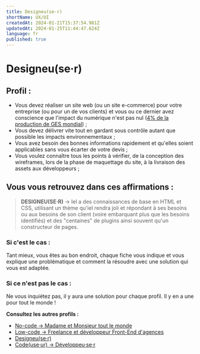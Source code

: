 ```yaml
---
title: Designeu(se·r)
shortName: UX/UI
createdAt: 2024-01-21T15:37:54.981Z
updatedAt: 2024-01-25T11:44:47.624Z
language: fr
published: true
---
```


# Designeu(se·r)

## Profil :

- Vous devez réaliser un site web (ou un site e-commerce) pour votre entreprise (ou pour un de vos clients) et vous ou ce dernier avez conscience que l'impact du numérique n'est pas nul ([4% de la production de GES mondial](https://www.greenit.fr/etude-empreinte-environnementale-du-numerique-mondial/)) ;
- Vous devez délivrer vite tout en gardant sous contrôle autant que possible les impacts environnementaux ;
- Vous avez besoin des bonnes informations rapidement et qu'elles soient applicables sans vous écarter de votre devis ;
- Vous voulez connaître tous les points à vérifier, de la conception des wireframes, lors de la phase de maquettage du site, à la livraison des assets aux développeurs ;

## Vous vous retrouvez dans ces affirmations :

> **DESIGNEU(SE·R)** → Iel a des connaissances de base en HTML et CSS, utilisant un thème qu'iel rendra joli et répondant à ses besoins ou aux besoins de son client (voire embarquant plus que les besoins identifiés) et des "centaines" de plugins ainsi souvent qu'un constructeur de pages.

### Si c'est le cas :

Tant mieux, vous êtes au bon endroit, chaque fiche vous indique et vous explique une problématique et comment la résoudre avec une solution qui vous est adaptée.

### Si ce n'est pas le cas :

Ne vous inquiétez pas, il y aura une solution pour chaque profil. Il y en a une pour tout le monde !

**Consultez les autres profils :**

- [No-code → Madame et Monsieur tout le monde](./no-code-madame-et-monsieur-tout-le-monde)
- [Low-code → Freelance et développeur Front-End d'agences](./low-code-freelance-et-developpeur-front-end-d-agences)
- [Designeu(se·r)](./designeuser)
- [Code(use·ur) → Développeu·se·r](./codeuseur-developpeuser)
